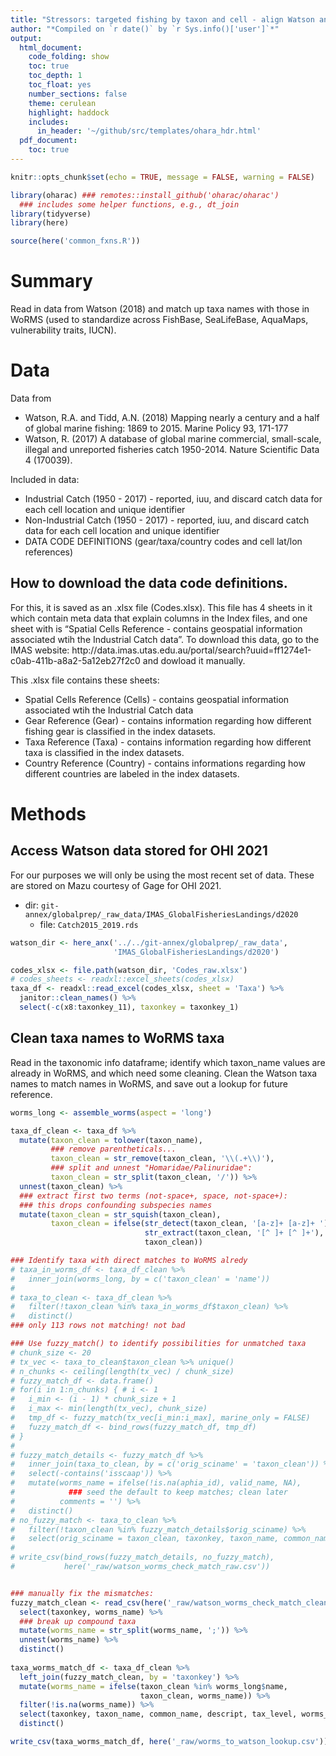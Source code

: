 ```yaml
---
title: "Stressors: targeted fishing by taxon and cell - align Watson and WoRMS taxa"
author: "*Compiled on `r date()` by `r Sys.info()['user']`*"
output: 
  html_document:
    code_folding: show
    toc: true
    toc_depth: 1
    toc_float: yes
    number_sections: false
    theme: cerulean
    highlight: haddock
    includes: 
      in_header: '~/github/src/templates/ohara_hdr.html'
  pdf_document:
    toc: true
---
```


``` r

knitr::opts_chunk$set(echo = TRUE, message = FALSE, warning = FALSE)

library(oharac) ### remotes::install_github('oharac/oharac')
  ### includes some helper functions, e.g., dt_join
library(tidyverse)
library(here)

source(here('common_fxns.R'))
```

# Summary

Read in data from Watson (2018) and match up taxa names with those in WoRMS (used to standardize across FishBase, SeaLifeBase, AquaMaps, vulnerability traits, IUCN).

# Data

Data from

* Watson, R.A. and Tidd, A.N. (2018) Mapping nearly a century and a half of global marine fishing: 1869 to 2015. Marine Policy 93, 171-177
* Watson, R. (2017) A database of global marine commercial, small-scale, illegal and unreported fisheries catch 1950-2014. Nature Scientific Data 4 (170039).

Included in data:

* Industrial Catch (1950 - 2017) - reported, iuu, and discard catch data for each cell location and unique identifier
* Non-Industrial Catch (1950 - 2017) - reported, iuu, and discard catch data for each cell location and unique identifier
* DATA CODE DEFINITIONS (gear/taxa/country codes and cell lat/lon references)

## How to download the data code definitions. 

For this, it is saved as an .xlsx file (Codes.xlsx). This file has 4 sheets in it which contain meta data that explain columns in the Index files, and one sheet with is "Spatial Cells Reference - contains geospatial information associated wtih the Industrial Catch data". 
To download this data, go to the IMAS website: http://data.imas.utas.edu.au/portal/search?uuid=ff1274e1-c0ab-411b-a8a2-5a12eb27f2c0 and dowload it manually.

This .xlsx file contains these sheets:

* Spatial Cells Reference (Cells) - contains geospatial information associated wtih the Industrial Catch data
* Gear Reference (Gear) - contains information regarding how different fishing gear is classified in the index datasets.
* Taxa Reference (Taxa) - contains information regarding how different taxa is classified in the index datasets.
* Country Reference (Country) - contains informations regarding how different countries are labeled in the index datasets. 

# Methods

## Access Watson data stored for OHI 2021

For our purposes we will only be using the most recent set of data.  These are stored on Mazu courtesy of Gage for OHI 2021.

* dir: `git-annex/globalprep/_raw_data/IMAS_GlobalFisheriesLandings/d2020`
    * file: `Catch2015_2019.rds`

```r
watson_dir <- here_anx('../../git-annex/globalprep/_raw_data', 
                       'IMAS_GlobalFisheriesLandings/d2020')

codes_xlsx <- file.path(watson_dir, 'Codes_raw.xlsx')
# codes_sheets <- readxl::excel_sheets(codes_xlsx)
taxa_df <- readxl::read_excel(codes_xlsx, sheet = 'Taxa') %>%
  janitor::clean_names() %>%
  select(-c(x8:taxonkey_11), taxonkey = taxonkey_1)

```

## Clean taxa names to WoRMS taxa

Read in the taxonomic info dataframe; identify which taxon_name values are already in WoRMS, and which need some cleaning.  Clean the Watson taxa names to match names in WoRMS, and save out a lookup for future reference.

```r
worms_long <- assemble_worms(aspect = 'long')

taxa_df_clean <- taxa_df %>%
  mutate(taxon_clean = tolower(taxon_name),
         ### remove parentheticals...
         taxon_clean = str_remove(taxon_clean, '\\(.+\\)'),
         ### split and unnest "Homaridae/Palinuridae":
         taxon_clean = str_split(taxon_clean, '/')) %>%
  unnest(taxon_clean) %>%
  ### extract first two terms (not-space+, space, not-space+):
  ### this drops confounding subspecies names
  mutate(taxon_clean = str_squish(taxon_clean),
         taxon_clean = ifelse(str_detect(taxon_clean, '[a-z]+ [a-z]+ '),
                              str_extract(taxon_clean, '[^ ]+ [^ ]+'),
                              taxon_clean))

### Identify taxa with direct matches to WoRMS alredy
# taxa_in_worms_df <- taxa_df_clean %>%
#   inner_join(worms_long, by = c('taxon_clean' = 'name'))
# 
# taxa_to_clean <- taxa_df_clean %>%
#   filter(!taxon_clean %in% taxa_in_worms_df$taxon_clean) %>%
#   distinct()
### only 113 rows not matching! not bad

### Use fuzzy_match() to identify possibilities for unmatched taxa
# chunk_size <- 20
# tx_vec <- taxa_to_clean$taxon_clean %>% unique()
# n_chunks <- ceiling(length(tx_vec) / chunk_size)
# fuzzy_match_df <- data.frame()
# for(i in 1:n_chunks) { # i <- 1
#   i_min <- (i - 1) * chunk_size + 1
#   i_max <- min(length(tx_vec), chunk_size)
#   tmp_df <- fuzzy_match(tx_vec[i_min:i_max], marine_only = FALSE)
#   fuzzy_match_df <- bind_rows(fuzzy_match_df, tmp_df)
# }
# 
# fuzzy_match_details <- fuzzy_match_df %>%
#   inner_join(taxa_to_clean, by = c('orig_sciname' = 'taxon_clean')) %>%
#   select(-contains('isscaap')) %>%
#   mutate(worms_name = ifelse(!is.na(aphia_id), valid_name, NA),
#            ### seed the default to keep matches; clean later
#          comments = '') %>%
#   distinct()
# no_fuzzy_match <- taxa_to_clean %>%
#   filter(!taxon_clean %in% fuzzy_match_details$orig_sciname) %>%
#   select(orig_sciname = taxon_clean, taxonkey, taxon_name, common_name, descript, tax_level)
# 
# write_csv(bind_rows(fuzzy_match_details, no_fuzzy_match),
#           here('_raw/watson_worms_check_match_raw.csv'))


### manually fix the mismatches:
fuzzy_match_clean <- read_csv(here('_raw/watson_worms_check_match_clean.csv')) %>%
  select(taxonkey, worms_name) %>%
  ### break up compound taxa
  mutate(worms_name = str_split(worms_name, ';')) %>%
  unnest(worms_name) %>%
  distinct()
  
taxa_worms_match_df <- taxa_df_clean %>%
  left_join(fuzzy_match_clean, by = 'taxonkey') %>%
  mutate(worms_name = ifelse(taxon_clean %in% worms_long$name,
                             taxon_clean, worms_name)) %>%
  filter(!is.na(worms_name)) %>%
  select(taxonkey, taxon_name, common_name, descript, tax_level, worms_name) %>%
  distinct()

write_csv(taxa_worms_match_df, here('_raw/worms_to_watson_lookup.csv'))
```

